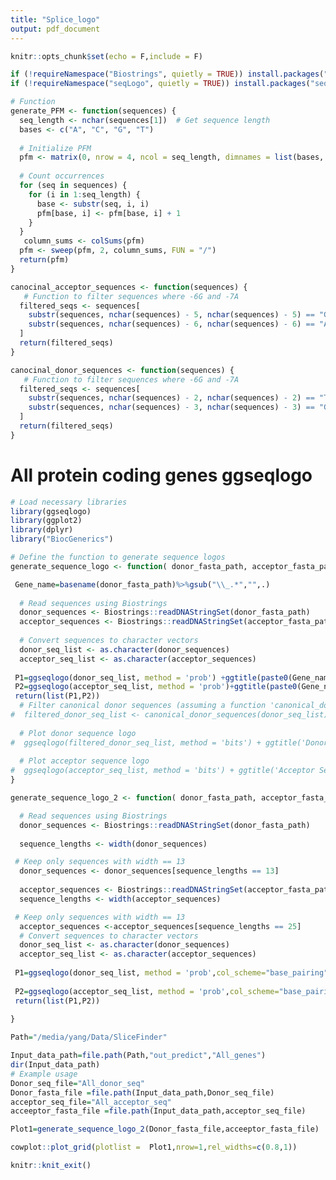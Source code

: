```yaml
---
title: "Splice_logo"
output: pdf_document
---
```


```r
knitr::opts_chunk$set(echo = F,include = F)
```


```r
if (!requireNamespace("Biostrings", quietly = TRUE)) install.packages("Biostrings", repos="http://bioconductor.org/packages/release/bioc/")
if (!requireNamespace("seqLogo", quietly = TRUE)) install.packages("seqLogo", repos="http://bioconductor.org/packages/release/bioc/")

```

```r
# Function
generate_PFM <- function(sequences) {
  seq_length <- nchar(sequences[1])  # Get sequence length
  bases <- c("A", "C", "G", "T")
  
  # Initialize PFM
  pfm <- matrix(0, nrow = 4, ncol = seq_length, dimnames = list(bases, NULL))
  
  # Count occurrences
  for (seq in sequences) {
    for (i in 1:seq_length) {
      base <- substr(seq, i, i)
      pfm[base, i] <- pfm[base, i] + 1
    }
  }
   column_sums <- colSums(pfm)
  pfm <- sweep(pfm, 2, column_sums, FUN = "/") 
  return(pfm)
}

canocinal_acceptor_sequences <- function(sequences) {
   # Function to filter sequences where -6G and -7A
  filtered_seqs <- sequences[
    substr(sequences, nchar(sequences) - 5, nchar(sequences) - 5) == "G" &  # -6 position
    substr(sequences, nchar(sequences) - 6, nchar(sequences) - 6) == "A"    # -7 position
  ]
  return(filtered_seqs)
}

canocinal_donor_sequences <- function(sequences) {
   # Function to filter sequences where -6G and -7A
  filtered_seqs <- sequences[
    substr(sequences, nchar(sequences) - 2, nchar(sequences) - 2) == "T" &  # -6 position
    substr(sequences, nchar(sequences) - 3, nchar(sequences) - 3) == "G"    # -7 position
  ]
  return(filtered_seqs)
}
```

# All protein coding genes ggseqlogo
```r
# Load necessary libraries
library(ggseqlogo)
library(ggplot2)
library(dplyr)
library("BiocGenerics")

# Define the function to generate sequence logos
generate_sequence_logo <- function( donor_fasta_path, acceptor_fasta_path) {

 Gene_name=basename(donor_fasta_path)%>%gsub("\\_.*","",.)
 
  # Read sequences using Biostrings
  donor_sequences <- Biostrings::readDNAStringSet(donor_fasta_path)
  acceptor_sequences <- Biostrings::readDNAStringSet(acceptor_fasta_path)
  
  # Convert sequences to character vectors
  donor_seq_list <- as.character(donor_sequences)
  acceptor_seq_list <- as.character(acceptor_sequences)
   
 P1=ggseqlogo(donor_seq_list, method = 'prob') +ggtitle(paste0(Gene_name,"_Donor"))
 P2=ggseqlogo(acceptor_seq_list, method = 'prob')+ggtitle(paste0(Gene_name,"_Acceptor"))
 return(list(P1,P2))
  # Filter canonical donor sequences (assuming a function 'canonical_donor_sequences' is defined)
#  filtered_donor_seq_list <- canonical_donor_sequences(donor_seq_list)
  
  # Plot donor sequence logo
#  ggseqlogo(filtered_donor_seq_list, method = 'bits') + ggtitle('Donor Sequence Logo')
  
  # Plot acceptor sequence logo
#  ggseqlogo(acceptor_seq_list, method = 'bits') + ggtitle('Acceptor Sequence Logo')
}

generate_sequence_logo_2 <- function( donor_fasta_path, acceptor_fasta_path) {

  # Read sequences using Biostrings
  donor_sequences <- Biostrings::readDNAStringSet(donor_fasta_path)
  
  sequence_lengths <- width(donor_sequences)

 # Keep only sequences with width == 13
  donor_sequences <- donor_sequences[sequence_lengths == 13]
 
  acceptor_sequences <- Biostrings::readDNAStringSet(acceptor_fasta_path)
  sequence_lengths <- width(acceptor_sequences)

 # Keep only sequences with width == 13
  acceptor_sequences <-acceptor_sequences[sequence_lengths == 25]
  # Convert sequences to character vectors
  donor_seq_list <- as.character(donor_sequences)
  acceptor_seq_list <- as.character(acceptor_sequences)
   
 P1=ggseqlogo(donor_seq_list, method = 'prob',col_scheme="base_pairing") +ggtitle("All_Donor")
 
 P2=ggseqlogo(acceptor_seq_list, method = 'prob',col_scheme="base_pairing")+ggtitle("All_Acceptor")
 return(list(P1,P2))
 
}
```


```r
Path="/media/yang/Data/SliceFinder"

Input_data_path=file.path(Path,"out_predict","All_genes")
dir(Input_data_path)
# Example usage
Donor_seq_file="All_donor_seq"
Donor_fasta_file =file.path(Input_data_path,Donor_seq_file)
acceptor_seq_file="All_acceptor_seq"
acceeptor_fasta_file =file.path(Input_data_path,acceptor_seq_file)

Plot1=generate_sequence_logo_2(Donor_fasta_file,acceeptor_fasta_file)

```


```r
cowplot::plot_grid(plotlist =  Plot1,nrow=1,rel_widths=c(0.8,1))
```

```r
knitr::knit_exit()
```



